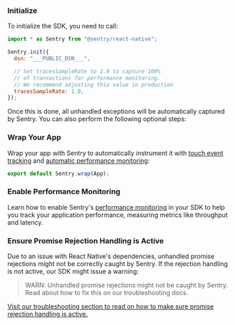 ### Initialize

To initialize the SDK, you need to call:

<SignInNote />

```javascript {filename:App.js}
import * as Sentry from "@sentry/react-native";

Sentry.init({
  dsn: "___PUBLIC_DSN___",

  // Set tracesSampleRate to 1.0 to capture 100%
  // of transactions for performance monitoring.
  // We recommend adjusting this value in production
  tracesSampleRate: 1.0,
});
```

Once this is done, all unhandled exceptions will be automatically captured by Sentry. You can also perform the following optional steps:

### Wrap Your App

Wrap your app with Sentry to automatically instrument it with [touch event tracking](/platforms/react-native/touchevents/) and [automatic performance monitoring](/platforms/react-native/performance/instrumentation/automatic-instrumentation/):

```javascript {filename:App.js}
export default Sentry.wrap(App);
```

### Enable Performance Monitoring

Learn how to enable Sentry's [performance monitoring](/platforms/react-native/performance/) in your SDK to help you track your application performance, measuring metrics like throughput and latency.

### Ensure Promise Rejection Handling is Active

Due to an issue with React Native's dependencies, unhandled promise rejections might not be correctly caught by Sentry. If the rejection handling is not active, our SDK might issue a warning:

> WARN: Unhandled promise rejections might not be caught by Sentry. Read about how to fix this on our troubleshooting docs.

[Visit our troubleshooting section to read on how to make sure promise rejection handling is active.](/platforms/react-native/troubleshooting/#unhandled-promise-rejections)
